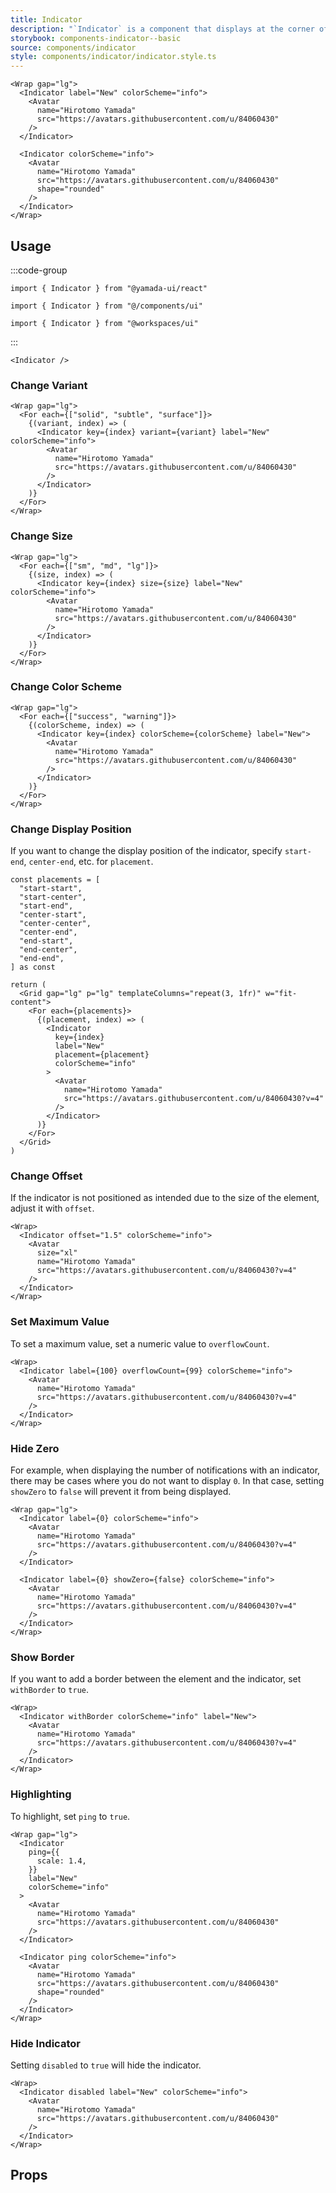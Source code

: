 ```yaml
---
title: Indicator
description: "`Indicator` is a component that displays at the corner of elements such as avatars."
storybook: components-indicator--basic
source: components/indicator
style: components/indicator/indicator.style.ts
---
```


```tsx preview
<Wrap gap="lg">
  <Indicator label="New" colorScheme="info">
    <Avatar
      name="Hirotomo Yamada"
      src="https://avatars.githubusercontent.com/u/84060430"
    />
  </Indicator>

  <Indicator colorScheme="info">
    <Avatar
      name="Hirotomo Yamada"
      src="https://avatars.githubusercontent.com/u/84060430"
      shape="rounded"
    />
  </Indicator>
</Wrap>
```

## Usage

:::code-group

```tsx [package]
import { Indicator } from "@yamada-ui/react"
```

```tsx [alias]
import { Indicator } from "@/components/ui"
```

```tsx [monorepo]
import { Indicator } from "@workspaces/ui"
```

:::

```tsx
<Indicator />
```

### Change Variant

```tsx preview
<Wrap gap="lg">
  <For each={["solid", "subtle", "surface"]}>
    {(variant, index) => (
      <Indicator key={index} variant={variant} label="New" colorScheme="info">
        <Avatar
          name="Hirotomo Yamada"
          src="https://avatars.githubusercontent.com/u/84060430"
        />
      </Indicator>
    )}
  </For>
</Wrap>
```

### Change Size

```tsx preview
<Wrap gap="lg">
  <For each={["sm", "md", "lg"]}>
    {(size, index) => (
      <Indicator key={index} size={size} label="New" colorScheme="info">
        <Avatar
          name="Hirotomo Yamada"
          src="https://avatars.githubusercontent.com/u/84060430"
        />
      </Indicator>
    )}
  </For>
</Wrap>
```

### Change Color Scheme

```tsx preview
<Wrap gap="lg">
  <For each={["success", "warning"]}>
    {(colorScheme, index) => (
      <Indicator key={index} colorScheme={colorScheme} label="New">
        <Avatar
          name="Hirotomo Yamada"
          src="https://avatars.githubusercontent.com/u/84060430"
        />
      </Indicator>
    )}
  </For>
</Wrap>
```

### Change Display Position

If you want to change the display position of the indicator, specify `start-end`, `center-end`, etc. for `placement`.

```tsx preview functional
const placements = [
  "start-start",
  "start-center",
  "start-end",
  "center-start",
  "center-center",
  "center-end",
  "end-start",
  "end-center",
  "end-end",
] as const

return (
  <Grid gap="lg" p="lg" templateColumns="repeat(3, 1fr)" w="fit-content">
    <For each={placements}>
      {(placement, index) => (
        <Indicator
          key={index}
          label="New"
          placement={placement}
          colorScheme="info"
        >
          <Avatar
            name="Hirotomo Yamada"
            src="https://avatars.githubusercontent.com/u/84060430?v=4"
          />
        </Indicator>
      )}
    </For>
  </Grid>
)
```

### Change Offset

If the indicator is not positioned as intended due to the size of the element, adjust it with `offset`.

```tsx preview
<Wrap>
  <Indicator offset="1.5" colorScheme="info">
    <Avatar
      size="xl"
      name="Hirotomo Yamada"
      src="https://avatars.githubusercontent.com/u/84060430?v=4"
    />
  </Indicator>
</Wrap>
```

### Set Maximum Value

To set a maximum value, set a numeric value to `overflowCount`.

```tsx preview
<Wrap>
  <Indicator label={100} overflowCount={99} colorScheme="info">
    <Avatar
      name="Hirotomo Yamada"
      src="https://avatars.githubusercontent.com/u/84060430?v=4"
    />
  </Indicator>
</Wrap>
```

### Hide Zero

For example, when displaying the number of notifications with an indicator, there may be cases where you do not want to display `0`. In that case, setting `showZero` to `false` will prevent it from being displayed.

```tsx preview
<Wrap gap="lg">
  <Indicator label={0} colorScheme="info">
    <Avatar
      name="Hirotomo Yamada"
      src="https://avatars.githubusercontent.com/u/84060430?v=4"
    />
  </Indicator>

  <Indicator label={0} showZero={false} colorScheme="info">
    <Avatar
      name="Hirotomo Yamada"
      src="https://avatars.githubusercontent.com/u/84060430?v=4"
    />
  </Indicator>
</Wrap>
```

### Show Border

If you want to add a border between the element and the indicator, set `withBorder` to `true`.

```tsx preview
<Wrap>
  <Indicator withBorder colorScheme="info" label="New">
    <Avatar
      name="Hirotomo Yamada"
      src="https://avatars.githubusercontent.com/u/84060430?v=4"
    />
  </Indicator>
</Wrap>
```

### Highlighting

To highlight, set `ping` to `true`.

```tsx preview
<Wrap gap="lg">
  <Indicator
    ping={{
      scale: 1.4,
    }}
    label="New"
    colorScheme="info"
  >
    <Avatar
      name="Hirotomo Yamada"
      src="https://avatars.githubusercontent.com/u/84060430"
    />
  </Indicator>

  <Indicator ping colorScheme="info">
    <Avatar
      name="Hirotomo Yamada"
      src="https://avatars.githubusercontent.com/u/84060430"
      shape="rounded"
    />
  </Indicator>
</Wrap>
```

### Hide Indicator

Setting `disabled` to `true` will hide the indicator.

```tsx preview
<Wrap>
  <Indicator disabled label="New" colorScheme="info">
    <Avatar
      name="Hirotomo Yamada"
      src="https://avatars.githubusercontent.com/u/84060430"
    />
  </Indicator>
</Wrap>
```

## Props

<PropsTable name="indicator" />

